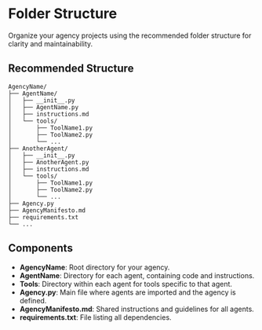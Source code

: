 # Folder Structure

Organize your agency projects using the recommended folder structure for clarity and maintainability.

## Recommended Structure

```
AgencyName/
├── AgentName/
│   ├── __init__.py
│   ├── AgentName.py
│   ├── instructions.md
│   └── tools/
│       ├── ToolName1.py
│       ├── ToolName2.py
│       └── ...
├── AnotherAgent/
│   ├── __init__.py
│   ├── AnotherAgent.py
│   ├── instructions.md
│   └── tools/
│       ├── ToolName1.py
│       ├── ToolName2.py
│       └── ...
├── Agency.py
├── AgencyManifesto.md
├── requirements.txt
└── ...
```

## Components

- **AgencyName**: Root directory for your agency.
- **AgentName**: Directory for each agent, containing code and instructions.
- **Tools**: Directory within each agent for tools specific to that agent.
- **Agency.py**: Main file where agents are imported and the agency is defined.
- **AgencyManifesto.md**: Shared instructions and guidelines for all agents.
- **requirements.txt**: File listing all dependencies.
